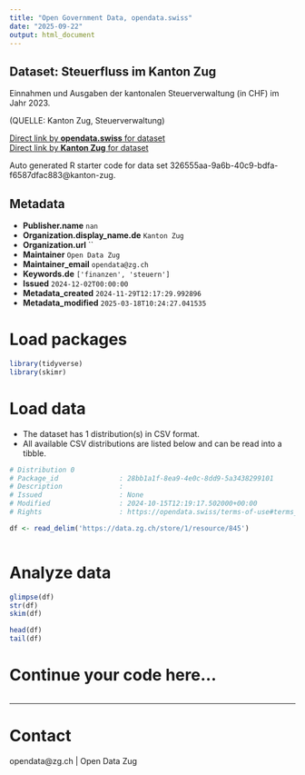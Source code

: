 ```yaml
---
title: "Open Government Data, opendata.swiss"
date: "2025-09-22"
output: html_document
---
```


## Dataset: Steuerfluss im Kanton Zug

Einnahmen und Ausgaben der kantonalen Steuerverwaltung (in CHF) im Jahr 2023.

(QUELLE: Kanton Zug, Steuerverwaltung)

[Direct link by **opendata.swiss** for dataset](https://opendata.swiss/de/dataset/steuerfluss-im-kanton-zug)<br>
[Direct link by **Kanton Zug** for dataset](https://www.zg.ch/behoerden/gesundheitsdirektion/statistikfachstelle/themen/oeffentliche-finanzen/steuerstatistik?ebene=e01&kennzahl=k01)

Auto generated R starter code for data set 326555aa-9a6b-40c9-bdfa-f6587dfac883@kanton-zug.

## Metadata

- **Publisher.name** `nan`
- **Organization.display_name.de** `Kanton Zug`
- **Organization.url** ``
- **Maintainer** `Open Data Zug`
- **Maintainer_email** `opendata@zg.ch`
- **Keywords.de** `['finanzen', 'steuern']`
- **Issued** `2024-12-02T00:00:00`
- **Metadata_created** `2024-11-29T12:17:29.992896`
- **Metadata_modified** `2025-03-18T10:24:27.041535`


# Load packages

```r

library(tidyverse)
library(skimr)

```

# Load data

-   The dataset has 1 distribution(s) in CSV format.
-   All available CSV distributions are listed below and can be read into a tibble.

```r

# Distribution 0
# Package_id               : 28bb1a1f-8ea9-4e0c-8dd9-5a3438299101
# Description              : 
# Issued                   : None
# Modified                 : 2024-10-15T12:19:17.502000+00:00
# Rights                   : https://opendata.swiss/terms-of-use#terms_by

df <- read_delim('https://data.zg.ch/store/1/resource/845')



```

# Analyze data

```r

glimpse(df)
str(df)
skim(df)

head(df)
tail(df)

```

# Continue your code here...

```r

```

------------------------------------------------------------------------

# Contact

opendata@zg.ch | Open Data Zug

